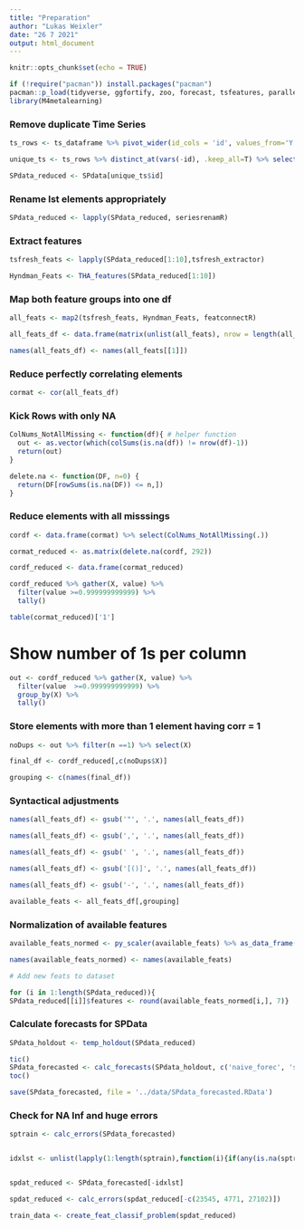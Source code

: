 ```yaml
---
title: "Preparation"
author: "Lukas Weixler"
date: "26 7 2021"
output: html_document
---
```


```r
knitr::opts_chunk$set(echo = TRUE)
```

```r
if (!require("pacman")) install.packages("pacman")
pacman::p_load(tidyverse, ggfortify, zoo, forecast, tsfeatures, parallel, data.table, furrr, tictoc, janitor, data.table)
library(M4metalearning)
```




### Remove duplicate Time Series
```r
ts_rows <- ts_dataframe %>% pivot_wider(id_cols = 'id', values_from='Y', names_from='date')

unique_ts <- ts_rows %>% distinct_at(vars(-id), .keep_all=T) %>% select(id)

SPdata_reduced <- SPdata[unique_ts$id]
```

### Rename lst elements appropriately
```r
SPdata_reduced <- lapply(SPdata_reduced, seriesrenamR)
```


### Extract features
```r
tsfresh_feats <- lapply(SPdata_reduced[1:10],tsfresh_extractor)
```

```r
Hyndman_Feats <- THA_features(SPdata_reduced[1:10])
```


### Map both feature groups into one df
```r
all_feats <- map2(tsfresh_feats, Hyndman_Feats, featconnectR)
```

```r
all_feats_df <- data.frame(matrix(unlist(all_feats), nrow = length(all_feats), byrow = T))

names(all_feats_df) <- names(all_feats[[1]])
```

### Reduce perfectly correlating elements
```r
cormat <- cor(all_feats_df)
```


### Kick Rows with only NA
```r
ColNums_NotAllMissing <- function(df){ # helper function
  out <- as.vector(which(colSums(is.na(df)) != nrow(df)-1))
  return(out)
}

delete.na <- function(DF, n=0) {
  return(DF[rowSums(is.na(DF)) <= n,])
}

```


### Reduce elements with all misssings
```r
cordf <- data.frame(cormat) %>% select(ColNums_NotAllMissing(.))

cormat_reduced <- as.matrix(delete.na(cordf, 292))

cordf_reduced <- data.frame(cormat_reduced)


```




```r
cordf_reduced %>% gather(X, value) %>% 
  filter(value >=0.999999999999) %>% 
  tally()
```

```r
table(cormat_reduced)['1']
```

# Show number of 1s per column
```r
out <- cordf_reduced %>% gather(X, value) %>% 
  filter(value  >=0.999999999999) %>% 
  group_by(X) %>% 
  tally()
```

### Store elements with more than 1 element having corr = 1
```r
noDups <- out %>% filter(n ==1) %>% select(X) 

final_df <- cordf_reduced[,c(noDups$X)]
```

```r
grouping <- c(names(final_df))
```


### Syntactical adjustments
```r
names(all_feats_df) <- gsub('"', '.', names(all_feats_df))

names(all_feats_df) <- gsub(',', '.', names(all_feats_df))

names(all_feats_df) <- gsub(' ', '.', names(all_feats_df))

names(all_feats_df) <- gsub('[()]', '.', names(all_feats_df))

names(all_feats_df) <- gsub('-', '.', names(all_feats_df))

```

```r

available_feats <- all_feats_df[,grouping]

```




### Normalization of available features
```r

available_feats_normed <- py_scaler(available_feats) %>% as_data_frame()

names(available_feats_normed) <- names(available_feats)
```

```r
# Add new feats to dataset

for (i in 1:length(SPdata_reduced)){
SPdata_reduced[[i]]$features <- round(available_feats_normed[i,], 7)}
```


### Calculate forecasts for SPData
```r

SPdata_holdout <- temp_holdout(SPdata_reduced)

tic()
SPdata_forecasted <- calc_forecasts(SPdata_holdout, c('naive_forec', 'snaive_forec', 'stlm_ar_forec', 'ets_forec', 'rw_drift_forec', 'thetaf_forec', 'auto_arima_forec', 'nnetar_forec'), n.cores=11)
toc()

save(SPdata_forecasted, file = '../data/SPdata_forecasted.RData')

```


### Check for NA Inf and huge errors
```r
sptrain <- calc_errors(SPdata_forecasted)


idxlst <- unlist(lapply(1:length(sptrain),function(i){if(any(is.na(sptrain[[i]]$mase_err)) | any(is.infinite(sptrain[[i]]$mase_err))){return(i)}}))


spdat_reduced <- SPdata_forecasted[-idxlst] 

spdat_reduced <- calc_errors(spdat_reduced[-c(23545, 4771, 27102)])

train_data <- create_feat_classif_problem(spdat_reduced)


```


